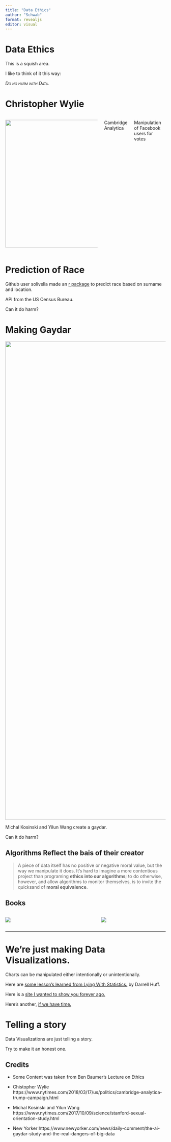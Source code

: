```yaml
---
title: "Data Ethics"
author: "Schwab"
format: revealjs
editor: visual
---
```


# Data Ethics

This is a squish area.

I like to think of it this way:

[*Do no harm with Data.*]{.smallcaps}

# Christopher Wylie

::: columns
::: {.column width="60%"}
![](https://static01.nyt.com/images/2018/03/18/autossell/18Cambridge1/merlin_135596256_2eaf14bd-c577-441b-ac87-b5d54199d1b4-superJumbo.jpg?quality=75&auto=webp){fig-align="left" width="400"}
:::

::: {.column width="40%"}
::: columns
Cambridge Analytica

Manipulation of Facebook users for votes

Can it do harm?
:::
:::
:::

# Prediction of Race

Github user solivella made an [r package](https://github.com/kosukeimai/wru) to predict race based on surname and location.

API from the US Census Bureau.

Can it do harm?

# Making Gaydar

![](https://static01.nyt.com/images/2017/10/10/science/10SCI-GAYDAR1/00GAYDAR1-superJumbo.jpg?quality=75&auto=webp){fig-align="center" width="1500"}

Michal Kosinski and Yilun Wang create a gaydar.

Can it do harm?

## Algorithms Reflect the bais of their creator

> A piece of data itself has no positive or negative moral value, but the way we manipulate it does. It's hard to imagine a more contentious project than programing **ethics into our algorithms**; to do otherwise, however, and allow algorithms to monitor themselves, is to invite the quicksand of **moral equivalence**.

## Books

::: columns
::: {.column width="58%"}
![](https://images-na.ssl-images-amazon.com/images/S/compressed.photo.goodreads.com/books/1456091964i/28186015.jpg){fig-align="center"}
:::

::: {.column width="42%"}
![](https://miro.medium.com/v2/resize:fit:640/format:webp/1*iVjxpIdWRGcf0SHthnkwqA.jpeg)
:::
:::

------------------------------------------------------------------------

# We're just making Data Visualizations.

Charts can be manipulated either intentionally or unintentionally.

Here are [some lesson's learned from Lying With Statistics.](https://towardsdatascience.com/lessons-from-how-to-lie-with-statistics-57060c0d2f19) by Darrell Huff.

Here is a [site I wanted to show you forever ago.](https://www.statisticshowto.com/probability-and-statistics/descriptive-statistics/misleading-graphs/)

Here's another, [if we have time.](https://www.buzzfeednews.com/article/katienotopoulos/graphs-that-lied-to-us)

# Telling a story

Data Visualizations are just telling a story.

Try to make it an honest one.

## Credits

-   Some Content was taken from Ben Baumer's Lecture on Ethics

-   Chistopher Wylie https://www.nytimes.com/2018/03/17/us/politics/cambridge-analytica-trump-campaign.html

-   Michal Kosinski and Yilun Wang https://www.nytimes.com/2017/10/09/science/stanford-sexual-orientation-study.html

-   New Yorker https://www.newyorker.com/news/daily-comment/the-ai-gaydar-study-and-the-real-dangers-of-big-data
